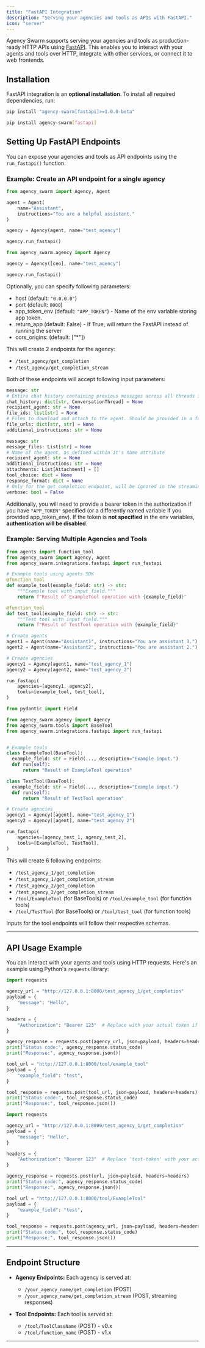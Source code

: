```yaml
---
title: "FastAPI Integration"
description: "Serving your agencies and tools as APIs with FastAPI."
icon: "server"
---
```


Agency Swarm supports serving your agencies and tools as production-ready HTTP APIs using [FastAPI](https://fastapi.tiangolo.com/). This enables you to interact with your agents and tools over HTTP, integrate with other services, or connect it to web frontends.

## Installation

FastAPI integration is an **optional installation**. To install all required dependencies, run:

<CodeGroup>

```bash v1.x (Latest)
pip install "agency-swarm[fastapi]>=1.0.0-beta"
```

```bash v0.x (Production)
pip install agency-swarm[fastapi]
```

</CodeGroup>

## Setting Up FastAPI Endpoints

You can expose your agencies and tools as API endpoints using the `run_fastapi()` function.

### Example: Create an API endpoint for a single agency

<CodeGroup>

```python v1.x (Latest)
from agency_swarm import Agency, Agent

agent = Agent(
    name="Assistant",
    instructions="You are a helpful assistant."
)

agency = Agency(agent, name="test_agency")

agency.run_fastapi()
```

```python v0.x (Production)
from agency_swarm.agency import Agency

agency = Agency([ceo], name="test_agency")

agency.run_fastapi()
```

</CodeGroup>

Optionally, you can specify following parameters:
- host (default: `"0.0.0.0"`)
- port (default: `8000`)
- app_token_env (default: `"APP_TOKEN"`) - Name of the env variable storing app token.
- return_app (default: False) - If True, will return the FastAPI instead of running the server
- cors_origins: (default: ["*"])

This will create 2 endpoints for the agency:
- `/test_agency/get_completion`
- `/test_agency/get_completion_stream`

Both of these endpoints will accept following input parameters:

<CodeGroup>

```python v1.x (Latest)
message: str
# Entire chat history containing previous messages across all threads in a form of {'thread_1': ConversationThread, 'thread_2': ConversationThread, ...}
chat_history: dict[str, ConversationThread] = None
recipient_agent: str = None
file_ids: list[str] = None
# Files to download and attach to the agent. Should be provided in a form of a mapping: {"filename_1":"url", "filename_2":"url", ...}
file_urls: dict[str, str] = None
additional_instructions: str = None
```

```python v0.x (Production)
message: str
message_files: List[str] = None
# Name of the agent, as defined within it's name attribute
recipient_agent: str = None
additional_instructions: str = None
attachments: List[Attachment] = []
tool_choice: dict = None
response_format: dict = None
# Only for the get_completion endpoint, will be ignored in the streaming endpoint
verbose: bool = False
```

</CodeGroup>

Additionally, you will need to provide a bearer token in the authorization if you have `"APP_TOKEN"` specified (or a differently named variable if you provided app_token_env). If the token is **not specified** in the env variables, **authentication will be disabled**.

### Example: Serving Multiple Agencies and Tools

<CodeGroup>

```python v1.x (Latest)
from agents import function_tool
from agency_swarm import Agency, Agent
from agency_swarm.integrations.fastapi import run_fastapi

# Example tools using agents SDK
@function_tool
def example_tool(example_field: str) -> str:
    """Example tool with input field."""
    return f"Result of ExampleTool operation with {example_field}"

@function_tool
def test_tool(example_field: str) -> str:
    """Test tool with input field."""
    return f"Result of TestTool operation with {example_field}"

# Create agents
agent1 = Agent(name="Assistant1", instructions="You are assistant 1.")
agent2 = Agent(name="Assistant2", instructions="You are assistant 2.")

# Create agencies
agency1 = Agency(agent1, name="test_agency_1")
agency2 = Agency(agent2, name="test_agency_2")

run_fastapi(
    agencies=[agency1, agency2],
    tools=[example_tool, test_tool],
)
```

```python v0.x (Production)
from pydantic import Field

from agency_swarm.agency import Agency
from agency_swarm.tools import BaseTool
from agency_swarm.integrations.fastapi import run_fastapi


# Example tools
class ExampleTool(BaseTool):
  example_field: str = Field(..., description="Example input.")
  def run(self):
      return "Result of ExampleTool operation"

class TestTool(BaseTool):
  example_field: str = Field(..., description="Example input.")
  def run(self):
      return "Result of TestTool operation"

# Create agencies
agency1 = Agency([agent], name="test_agency_1")
agency2 = Agency([agent], name="test_agency_2")

run_fastapi(
    agencies=[agency_test_1, agency_test_2],
    tools=[ExampleTool, TestTool],
)
```

</CodeGroup>

This will create 6 following endpoints:
- `/test_agency_1/get_completion`
- `/test_agency_1/get_completion_stream`
- `/test_agency_2/get_completion`
- `/test_agency_2/get_completion_stream`
- `/tool/ExampleTool` (for BaseTools) or `/tool/example_tool` (for function tools)
- `/tool/TestTool` (for BaseTools) or `/tool/test_tool` (for function tools)

Inputs for the tool endpoints will follow their respective schemas.

---

## API Usage Example

You can interact with your agents and tools using HTTP requests. Here's an example using Python's `requests` library:

<CodeGroup>

```python v1.x (Latest)
import requests

agency_url = "http://127.0.0.1:8000/test_agency_1/get_completion"
payload = {
    "message": "Hello",
}

headers = {
    "Authorization": "Bearer 123"  # Replace with your actual token if needed
}

agency_response = requests.post(agency_url, json=payload, headers=headers)
print("Status code:", agency_response.status_code)
print("Response:", agency_response.json())

tool_url = "http://127.0.0.1:8000/tool/example_tool"
payload = {
    "example_field": "test",
}

tool_response = requests.post(tool_url, json=payload, headers=headers)
print("Status code:", tool_response.status_code)
print("Response:", tool_response.json())
```

```python v0.x (Production)
import requests

agency_url = "http://127.0.0.1:8000/test_agency_1/get_completion"
payload = {
    "message": "Hello",
}

headers = {
    "Authorization": "Bearer 123"  # Replace 'test-token' with your actual token if needed
}

agency_response = requests.post(url, json=payload, headers=headers)
print("Status code:", agency_response.status_code)
print("Response:", agency_response.json())

tool_url = "http://127.0.0.1:8000/tool/ExampleTool"
payload = {
    "example_field": "test",
}

tool_response = requests.post(agency_url, json=payload, headers=headers)
print("Status code:", tool_response.status_code)
print("Response:", tool_response.json())
```

</CodeGroup>

---

## Endpoint Structure

- **Agency Endpoints:**
  Each agency is served at:
  - `/your_agency_name/get_completion` (POST)
  - `/your_agency_name/get_completion_stream` (POST, streaming responses)

- **Tool Endpoints:**
  Each tool is served at:
  - `/tool/ToolClassName` (POST) - v0.x
  - `/tool/function_name` (POST) - v1.x

---
